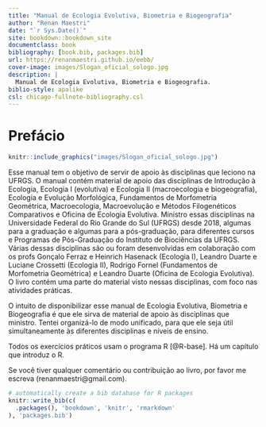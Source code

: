 ```yaml
--- 
title: "Manual de Ecologia Evolutiva, Biometria e Biogeografia"
author: "Renan Maestri"
date: "`r Sys.Date()`"
site: bookdown::bookdown_site
documentclass: book
bibliography: [book.bib, packages.bib]
url: https://renanmaestri.github.io/eebb/
cover-image: images/Slogan_oficial_sologo.jpg
description: |
  Manual de Ecologia Evolutiva, Biometria e Biogeografia.
biblio-style: apalike
csl: chicago-fullnote-bibliography.csl
---
```


# Prefácio {-}

```r
knitr::include_graphics("images/Slogan_oficial_sologo.jpg")
```

Esse manual tem o objetivo de servir de apoio às disciplinas que leciono na UFRGS. O manual  contém material de apoio das disciplinas de Introdução à Ecologia, Ecologia I (evolutiva) e Ecologia II (macroecologia e biogeografia), Ecologia e Evolução Morfológica, Fundamentos de Morfometria Geométrica, Macroecologia, Macroevolução e Métodos Filogenéticos Comparativos e Oficina de Ecologia Evolutiva. Ministro essas disciplinas na Universidade Federal do Rio Grande do Sul (UFRGS) desde 2018, algumas para a graduação e algumas para a pós-graduação, para diferentes cursos e Programas de Pós-Graduação do Instituto de Biociências da UFRGS. Várias dessas disciplinas são ou foram desenvolvidas em colaboração com os profs Gonçalo Ferraz e Heinrich Hasenack (Ecologia I), Leandro Duarte e Luciane Crossetti (Ecologia II), Rodrigo Fornel (Fundamentos de Morfometria Geométrica) e Leandro Duarte (Oficina de Ecologia Evolutiva). O livro contém uma parte do material visto nessas disciplinas, com foco nas atividades práticas.

O intuito de disponibilizar esse manual de Ecologia Evolutiva, Biometria e Biogeografia é que ele sirva de material de apoio às disciplinas que ministro. Tentei organizá-lo de modo unificado, para que ele seja útil simultaneamente às diferentes disciplinas e níveis de ensino.

Todos os exercícios práticos usam o programa R [@R-base]. Há um capítulo que introduz o R.

Se você tiver qualquer comentário ou contribuição ao livro, por favor me escreva (renanmaestri@gmail.com).


```r
# automatically create a bib database for R packages
knitr::write_bib(c(
  .packages(), 'bookdown', 'knitr', 'rmarkdown'
), 'packages.bib')
```

